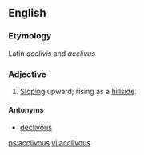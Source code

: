 ==English==

===Etymology===
Latin ''acclivis'' and ''acclivus''

===Adjective===
{{infl|en|adjective}}

# [[Sloping]] upward; rising as a [[hillside]].

====Antonyms====
* [[declivous]]

[[ps:acclivous]]
[[vi:acclivous]]